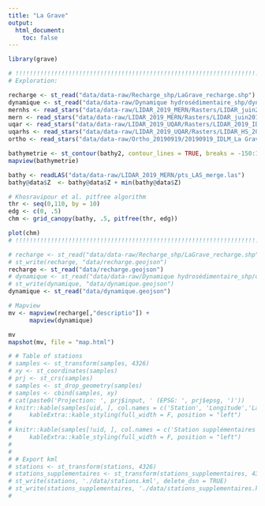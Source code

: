 ```yaml
---
title: "La Grave"
output:
  html_document:
    toc: false
---
```


<style type="text/css">
.main-container {
  max-width: 1800px;
  margin-left: auto;
  margin-right: auto;
}
</style>

```r
library(grave)

# !!!!!!!!!!!!!!!!!!!!!!!!!!!!!!!!!!!!!!!!!!!!!!!!!!!!!!!!!!!!!!!!!!!!!!
# Exploration:

recharge <- st_read("data/data-raw/Recharge_shp/LaGrave_recharge.shp")
dynamique <- st_read("data/data-raw/Dynamique hydrosédimentaire_shp/dynamique_hydrosed.shp")
mernhs <- read_stars("data/data-raw/LIDAR_2019_MERN/Rasters/LIDAR_juin2019_MERN_HS.tif") %>% as("Raster")
mern <- read_stars("data/data-raw/LIDAR_2019_MERN/Rasters/LIDAR_juin2019_MERN.tif") %>% as("Raster")
uqar <- read_stars("data/data-raw/LIDAR_2019_UQAR/Rasters/LIDAR_2019_IDM_LaGrave_UQAR_6cm.tif") %>% as("Raster")
uqarhs <- read_stars("data/data-raw/LIDAR_2019_UQAR/Rasters/LIDAR_HS_2019_IDM_LaGrave_UQAR_6cm.tif") %>% as("Raster")
ortho <- read_stars("data/data-raw/Ortho_20190919/20190919_IDLM_La Grave_Orthomosaique_10cm_NAD83_CSRS_MTM4.tif") %>% as("Raster")

bathymetrie <- st_contour(bathy2, contour_lines = TRUE, breaks = -150:150)
mapview(bathymetrie)

bathy <- readLAS("data/data-raw/LIDAR_2019_MERN/pts_LAS_merge.las")
bathy@data$Z  <- bathy@data$Z + min(bathy@data$Z)

# Khosravipour et al. pitfree algorithm
thr <- seq(0,110, by = 10)
edg <- c(0, .5)
chm <- grid_canopy(bathy, .5, pitfree(thr, edg))

plot(chm)
# !!!!!!!!!!!!!!!!!!!!!!!!!!!!!!!!!!!!!!!!!!!!!!!!!!!!!!!!!!!!!!!!!!!!!!

# recharge <- st_read("data/data-raw/Recharge_shp/LaGrave_recharge.shp") %>%
# st_write(recharge, "data/recharge.geojson")
recharge <- st_read("data/recharge.geojson")
# dynamique <- st_read("data/data-raw/Dynamique hydrosédimentaire_shp/dynamique_hydrosed.shp")
# st_write(dynamique, "data/dynamique.geojson")
dynamique <- st_read("data/dynamique.geojson")

# Mapview
mv <- mapview(recharge[,"descriptio"]) +
      mapview(dynamique)

mv
mapshot(mv, file = "map.html")

# # Table of stations
# samples <- st_transform(samples, 4326)
# xy <- st_coordinates(samples)
# prj <- st_crs(samples)
# samples <- st_drop_geometry(samples)
# samples <- cbind(samples, xy)
# cat(paste0('Projection: ', prj$input, ' (EPSG: ', prj$epsg, ')'))
# knitr::kable(samples[uid, ], col.names = c('Station', 'Longitude','Latitude'), row.names = FALSE) %>%
#     kableExtra::kable_styling(full_width = F, position = "left")
#
# knitr::kable(samples[!uid, ], col.names = c('Station supplémentaires', 'Longitude','Latitude'), row.names = FALSE) %>%
#     kableExtra::kable_styling(full_width = F, position = "left")
#
#
# # Export kml
# stations <- st_transform(stations, 4326)
# stations_supplementaires <- st_transform(stations_supplementaires, 4326)
# st_write(stations, './data/stations.kml', delete_dsn = TRUE)
# st_write(stations_supplementaires, './data/stations_supplementaires.kml', delete_dsn = TRUE)
#

```
